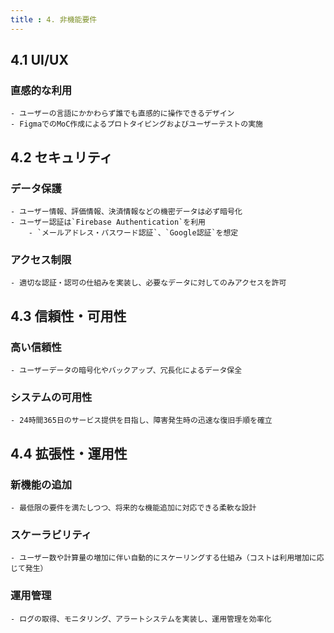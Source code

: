 ```yaml
---
title : 4. 非機能要件
---
```


## 4.1 UI/UX

### 直感的な利用
    - ユーザーの言語にかかわらず誰でも直感的に操作できるデザイン
    - FigmaでのMoC作成によるプロトタイピングおよびユーザーテストの実施

## 4.2 セキュリティ
### データ保護
    - ユーザー情報、評価情報、決済情報などの機密データは必ず暗号化
    - ユーザー認証は`Firebase Authentication`を利用
        - `メールアドレス・パスワード認証`、`Google認証`を想定
### アクセス制限
    - 適切な認証・認可の仕組みを実装し、必要なデータに対してのみアクセスを許可

## 4.3 信頼性・可用性

### 高い信頼性
    - ユーザーデータの暗号化やバックアップ、冗長化によるデータ保全
### システムの可用性
    - 24時間365日のサービス提供を目指し、障害発生時の迅速な復旧手順を確立

## 4.4 拡張性・運用性

### 新機能の追加
    - 最低限の要件を満たしつつ、将来的な機能追加に対応できる柔軟な設計
### スケーラビリティ
    - ユーザー数や計算量の増加に伴い自動的にスケーリングする仕組み（コストは利用増加に応じて発生）
### 運用管理
    - ログの取得、モニタリング、アラートシステムを実装し、運用管理を効率化